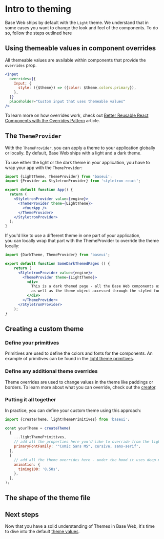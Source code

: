 <!--
Copyright (c) 2018 Uber Technologies, Inc.

This source code is licensed under the MIT license found in the
LICENSE file in the root directory of this source tree.
-->




# Intro to theming

Base Web ships by default with the `Light` theme. We understand that in some cases
you want to change the look and feel of the components. To do so, follow the steps
outlined here

## Using themeable values in component overrides

All themeable values are available within components that provide the `overrides` prop.

```jsx
<Input
  overrides={{
    Input: {
      style: ({$theme}) => ({color: $theme.colors.primary}),
    },
  }}
  placeholder="Custom input that uses themeable values"
/>
```

To learn more on how overrides work, check out [Better Reusable React Components with the Overrides Pattern](https://medium.com/@dschnr/better-reusable-react-components-with-the-overrides-pattern-9eca2339f646) article.

## The `ThemeProvider`

With the `ThemeProvider`, you can apply a theme to your application globally or locally. By default, Base Web ships with a light and a dark theme.

To use either the light or the dark theme in your application, you have to wrap your app with the `ThemeProvider`:

```jsx
import {LightTheme, ThemeProvider} from 'baseui';
import {Provider as StyletronProvider} from 'styletron-react';

export default function App() {
  return (
    <StyletronProvider value={engine}>
      <ThemeProvider theme={LightTheme}>
        <YourApp />
      </ThemeProvider>
    </StyletronProvider>
  );
}
```

If you'd like to use a different theme in one part of your application, \
you can locally wrap that part with the ThemeProvider to override the theme locally:

```jsx
import {DarkTheme, ThemeProvider} from 'baseui';

export default function SomeDarkThemedPages () {
    return (
      <StyletronProvider value={engine}>
        <ThemeProvider theme={LightTheme}>
          <div>
            This is a dark themed page - all the Base Web components used here will use the dark theme,
            as well as the theme object accessed through the styled function will use the values from the dark theme
          </div>
        </ThemeProvider>
      </StyletronProvider>
    );
}
```

## Creating a custom theme

### Define your primitives

Primitives are used to define the colors and fonts for the components. An example of
primitives can be found in the [light theme primitives](https://github.com/uber-web/baseui/blob/master/src/themes/light-theme-primitives.js).

### Define any additional theme overrides

Theme overrides are used to change values in the theme like paddings or borders.
To learn more about what you can override, check out the [creator](https://github.com/uber-web/baseui/blob/master/src/themes/creator.js).

### Putting it all together

In practice, you can define your custom theme using this approach:

```js
import {createTheme, lightThemePrimitives} from 'baseui';

const yourTheme = createTheme(
  {
    ...lightThemePrimitives,
    // add all the properties here you'd like to override from the light theme primitives
    primaryFontFamily: '"Comic Sans MS", cursive, sans-serif',
  },
  {
    // add all the theme overrides here - under the hood it uses deep merge
    animation: {
      timing100: '0.50s',
    },
  },
);
```

## The shape of the theme file

<JSON src={LightTheme} />

## Next steps

Now that you have a solid understanding of Themes in Base Web, it's time to dive into the default [theme values](/theming/theming-values).
